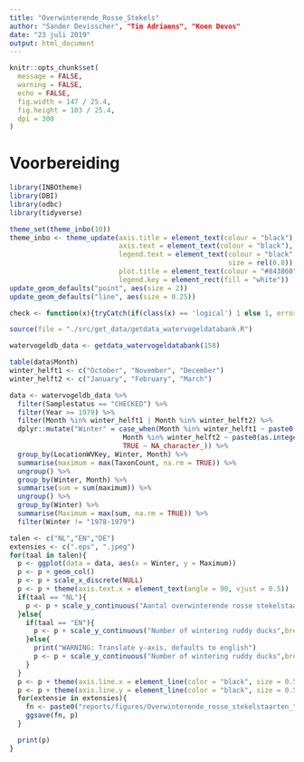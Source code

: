 ```yaml
---
title: "Overwinterende_Rosse_Stekels"
author: "Sander Devisscher", "Tim Adriaens", "Koen Devos"
date: "23 juli 2019"
output: html_document
---
```


```r
knitr::opts_chunk$set(
  message = FALSE,
  warning = FALSE,
  echo = FALSE,
  fig.width = 147 / 25.4,
  fig.height = 103 / 25.4,
  dpi = 300
)
```

# Voorbereiding

```r
library(INBOtheme)
library(DBI)
library(odbc)
library(tidyverse)

theme_set(theme_inbo(10))
theme_inbo <- theme_update(axis.title = element_text(colour = "black"), 
                           axis.text = element_text(colour = "black"),
                           legend.text = element_text(colour = "black", 
                                                      size = rel(0.8)),
                           plot.title = element_text(colour = "#843860"),
                           legend.key = element_rect(fill = "white"))
update_geom_defaults("point", aes(size = 2))
update_geom_defaults("line", aes(size = 0.25))

check <- function(x){tryCatch(if(class(x) == 'logical') 1 else 1, error=function(e) 0)}
```

```r
source(file = "./src/get_data/getdata_watervogeldatabank.R")
```

```r
watervogeldb_data <- getdata_watervogeldatabank(158)
```


```r
table(data$Month)
winter_helft1 <- c("October", "November", "December")
winter_helft2 <- c("January", "February", "March")

data <- watervogeldb_data %>% 
  filter(Samplestatus == "CHECKED") %>% 
  filter(Year >= 1979) %>% 
  filter(Month %in% winter_helft1 | Month %in% winter_helft2) %>% 
  dplyr::mutate("Winter" = case_when(Month %in% winter_helft1 ~ paste0(Year, "-", as.integer(Year) + 1),
                            Month %in% winter_helft2 ~ paste0(as.integer(Year) - 1 , "-", Year),
                            TRUE ~ NA_character_)) %>% 
  group_by(LocationWVKey, Winter, Month) %>% 
  summarise(maximum = max(TaxonCount, na.rm = TRUE)) %>% 
  ungroup() %>% 
  group_by(Winter, Month) %>% 
  summarise(sum = sum(maximum)) %>% 
  ungroup() %>% 
  group_by(Winter) %>% 
  summarise(Maximum = max(sum, na.rm = TRUE)) %>% 
  filter(Winter != "1978-1979")
```

```r
talen <- c("NL","EN","DE")
extensies <- c(".eps", ".jpeg")
for(taal in talen){
  p <- ggplot(data = data, aes(x = Winter, y = Maximum))
  p <- p + geom_col()
  p <- p + scale_x_discrete(NULL)
  p <- p + theme(axis.text.x = element_text(angle = 90, vjust = 0.5))
  if(taal == "NL"){
    p <- p + scale_y_continuous("Aantal overwinterende rosse stekelstaarten",breaks = seq(0, 15, by = 2), limits = c(0,14), expand = c(0,0))
  }else{
    if(taal == "EN"){
      p <- p + scale_y_continuous("Number of wintering ruddy ducks",breaks = seq(0, 15, by = 2), limits = c(0,14),expand = c(0,0))
    }else{
      print("WARNING: Translate y-axis, defaults to english")
      p <- p + scale_y_continuous("Number of wintering ruddy ducks",breaks = seq(0, 15, by = 2), limits = c(0,14),expand = c(0,0))
    }
  }
  p <- p + theme(axis.line.x = element_line(color = "black", size = 0.5, linetype = "solid"))
  p <- p + theme(axis.line.y = element_line(color = "black", size = 0.5, linetype = "solid"))
  for(extensie in extensies){
    fn <- paste0("reports/figures/Overwinterende_rosse_stekelstaarten_", taal , extensie)
    ggsave(fn, p)
  }

  print(p)
}



```

